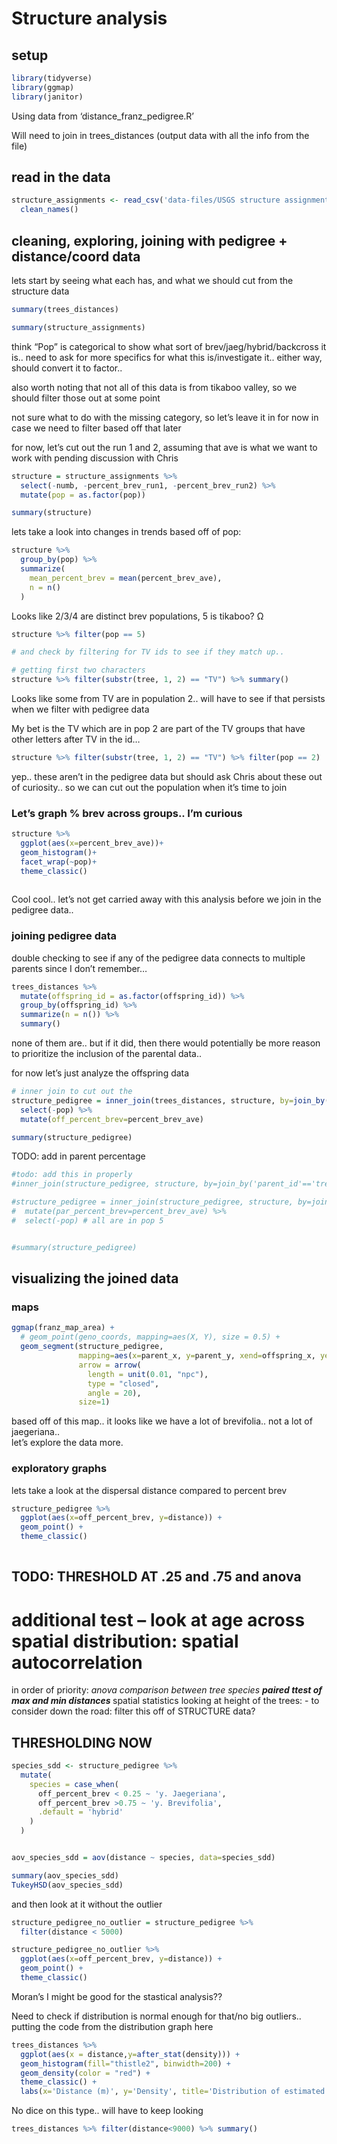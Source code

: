 # Structure analysis
## setup
```r
library(tidyverse)
library(ggmap)
library(janitor)
```

Using data from 'distance_franz_pedigree.R'

Will need to join in trees_distances (output data with all the info from the file)

## read in the data
```r
structure_assignments <- read_csv('data-files/USGS structure assignments.csv') %>%
  clean_names()
```
## cleaning, exploring, joining with pedigree + distance/coord data
lets start by seeing what each has, and what we should cut from the structure data
```r
summary(trees_distances)

summary(structure_assignments)
```
think "Pop" is categorical to show what sort of brev/jaeg/hybrid/backcross it is.. need to ask for more specifics for what this is/investigate it..
either way, should convert it to factor..

also worth noting that not all of this data is from tikaboo valley, so we should filter those out at some point

not sure what to do with the missing category, so let's leave it in for now in case we need to filter based off that later

for now, let's cut out the run 1 and 2, assuming that ave is what we want to work with pending discussion with Chris
```r
structure = structure_assignments %>%
  select(-numb, -percent_brev_run1, -percent_brev_run2) %>%
  mutate(pop = as.factor(pop))

summary(structure)
```
lets take a look into changes in trends based off of pop:
```r
structure %>%
  group_by(pop) %>% 
  summarize(
    mean_percent_brev = mean(percent_brev_ave),
    n = n()
  )
```
Looks like 2/3/4 are distinct brev populations, 5 is tikaboo?
Ω
```r
structure %>% filter(pop == 5)

# and check by filtering for TV ids to see if they match up..

# getting first two characters
structure %>% filter(substr(tree, 1, 2) == "TV") %>% summary()
```
Looks like some from TV are in population 2.. will have to see if that persists when we filter with pedigree data

My bet is the TV which are in pop 2 are part of the TV groups that have other letters after TV in the id...
```r
structure %>% filter(substr(tree, 1, 2) == "TV") %>% filter(pop == 2)
```
yep.. these aren't in the pedigree data but should ask Chris about these out of curiosity.. so we can cut out the population when it's time to join

### Let's graph % brev across groups.. I'm curious
```r
structure %>%
  ggplot(aes(x=percent_brev_ave))+
  geom_histogram()+
  facet_wrap(~pop)+
  theme_classic()
  
```
Cool cool.. let's not get carried away with this analysis before we join in the pedigree data..

### joining pedigree data
double checking to see if any of the pedigree data connects to multiple parents since I don't remember...
```r
trees_distances %>% 
  mutate(offspring_id = as.factor(offspring_id)) %>%
  group_by(offspring_id) %>% 
  summarize(n = n()) %>%
  summary()
```
none of them are.. but if it did, then there would potentially be more reason to prioritize the inclusion of the parental data..  

for now let's just analyze the offspring data

```r
# inner join to cut out the 
structure_pedigree = inner_join(trees_distances, structure, by=join_by('offspring_id'=='tree')) %>%
  select(-pop) %>% 
  mutate(off_percent_brev=percent_brev_ave)

summary(structure_pedigree)
```
TODO: add in parent percentage
```r
#todo: add this in properly
#inner_join(structure_pedigree, structure, by=join_by('parent_id'=='tree'))

#structure_pedigree = inner_join(structure_pedigree, structure, by=join_by('parent_id'=='tree')) %>%
#  mutate(par_percent_brev=percent_brev_ave) %>% 
#  select(-pop) # all are in pop 5


#summary(structure_pedigree)
```
## visualizing the joined data
### maps
```r
ggmap(franz_map_area) +
  # geom_point(geno_coords, mapping=aes(X, Y), size = 0.5) +
  geom_segment(structure_pedigree,
               mapping=aes(x=parent_x, y=parent_y, xend=offspring_x, yend=offspring_y, color=off_percent_brev),
               arrow = arrow(
                 length = unit(0.01, "npc"),
                 type = "closed",
                 angle = 20),
               size=1)
```
based off of this map.. it looks like we have a lot of brevifolia.. not a lot of jaegeriana..  
let's explore the data more. 


### exploratory graphs
lets take a look at the dispersal distance compared to percent brev
```r
structure_pedigree %>%
  ggplot(aes(x=off_percent_brev, y=distance)) +
  geom_point() +
  theme_classic()
  
```
## TODO: THRESHOLD AT .25 and .75 and anova


# additional test -- look at age across spatial distribution: spatial autocorrelation
in order of priority:
*anova comparison between tree species
**paired ttest of max and min distances
***spatial statistics looking at height of the trees:
- to consider down the road: filter this off of STRUCTURE data?


## THRESHOLDING NOW
```r
species_sdd <- structure_pedigree %>% 
  mutate(
    species = case_when(
      off_percent_brev < 0.25 ~ 'y. Jaegeriana',
      off_percent_brev >0.75 ~ 'y. Brevifolia',
      .default = 'hybrid'
    )
  )


aov_species_sdd = aov(distance ~ species, data=species_sdd)

summary(aov_species_sdd)
TukeyHSD(aov_species_sdd)
```




and then look at it without the outlier
```r
structure_pedigree_no_outlier = structure_pedigree %>% 
  filter(distance < 5000)

structure_pedigree_no_outlier %>%
  ggplot(aes(x=off_percent_brev, y=distance)) +
  geom_point() +
  theme_classic()
```
Moran's I might be good for the stastical analysis??

Need to check if distribution is normal enough for that/no big outliers.. putting the code from the distribution graph here

```r
trees_distances %>%
  ggplot(aes(x = distance,y=after_stat(density))) +
  geom_histogram(fill="thistle2", binwidth=200) +
  geom_density(color = "red") +
  theme_classic() +
  labs(x='Distance (m)', y='Density', title='Distribution of estimated dispersal distance')
```
No dice on this type.. will have to keep looking


```r
trees_distances %>% filter(distance<9000) %>% summary()
```

